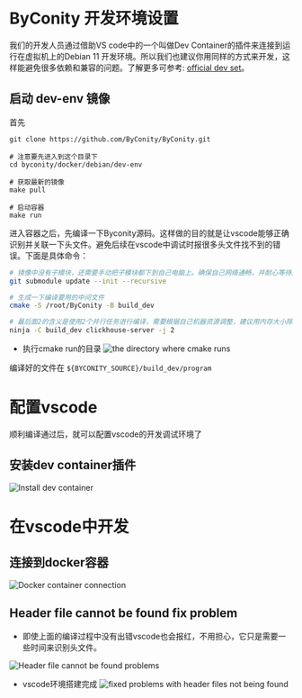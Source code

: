 # ByConity 开发环境设置

我们的开发人员通过借助VS code中的一个叫做Dev Container的插件来连接到运行在虚拟机上的Debian 11 开发环境。所以我们也建议你用同样的方式来开发，这样能避免很多依赖和兼容的问题。了解更多可参考: [official dev set](https://github.com/ByConity/ByConity/blob/master/docker/debian/dev-env/README.md)。

## 启动 dev-env 镜像

首先

```shell 
git clone https://github.com/ByConity/ByConity.git

# 注意要先进入到这个目录下
cd byconity/docker/debian/dev-env

# 获取最新的镜像
make pull

# 启动容器 
make run
```

进入容器之后，先编译一下Byconity源码。这样做的目的就是让vscode能够正确识别并关联一下头文件。避免后续在vscode中调试时报很多头文件找不到的错误。下面是具体命令：
```bash
# 镜像中没有子模块，还需要手动把子模块都下到自己电脑上。确保自己网络通畅，并耐心等待。这个命令是在容器的根目录下执行的，就是刚进去时所在目录执行的，不需要切换目录。
git submodule update --init --recursive

# 生成一下编译要用的中间文件
cmake -S /root/ByConity -B build_dev

# 最后面2的含义是使用2个并行任务进行编译，需要根据自己机器资源调整，建议用内存大小除以4，如8g内存就用2个并行任务编译。
ninja -C build_dev clickhouse-server -j 2
```

- 执行cmake run的目录
![the directory where cmake runs](<.asset/the directory where cmake runs.jpg>)

编译好的文件在 `${BYCONITY_SOURCE}/build_dev/program`

# 配置vscode
顺利编译通过后，就可以配置vscode的开发调试环境了

## 安装dev container插件

![Install dev container](<.asset/Install dev container.jpg>)

# 在vscode中开发

## 连接到docker容器

![Docker container connection](<.asset/Open the development container in vscode.jpg>)

## Header file cannot be found fix problem
- 即使上面的编译过程中没有出错vscode也会报红，不用担心，它只是需要一些时间来识别头文件。

![Header file cannot be found problems](<.asset/Header file cannot be found problems.jpg>)

- vscode环境搭建完成
![fixed problems with header files not being found](<.asset/fixed problems with header files not being found.jpg>)
